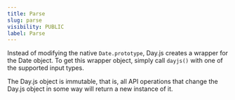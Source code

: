 ```yaml
---
title: Parse
slug: parse
visibility: PUBLIC
label: Parse
---
```

Instead of modifying the native `Date.prototype`, Day.js creates a wrapper for the Date object. To get this wrapper object, simply call `dayjs()` with one of the supported input types.

The Day.js object is immutable, that is, all API operations that change the Day.js object in some way will return a new instance of it.